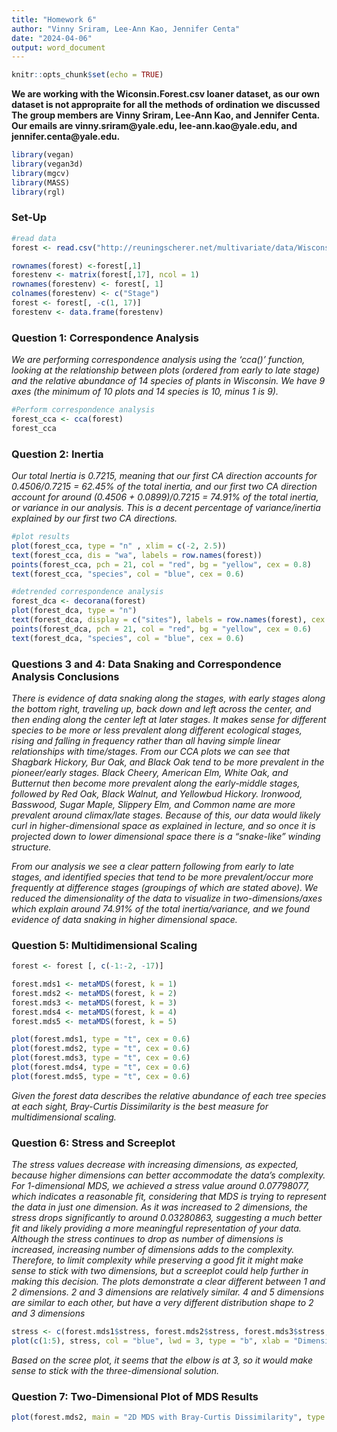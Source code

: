 ---
title: "Homework 6"
author: "Vinny Sriram, Lee-Ann Kao, Jennifer Centa"
date: "2024-04-06"
output: word_document
---

```{r setup, include=FALSE}
knitr::opts_chunk$set(echo = TRUE)
```

**We are working with the Wiconsin.Forest.csv loaner dataset, as our own dataset is not appropraite for all the methods of ordination we discussed The group members are Vinny Sriram, Lee-Ann Kao, and Jennifer Centa. Our emails are vinny.sriram@yale.edu, lee-ann.kao@yale.edu, and jennifer.centa@yale.edu. **

```{r}
library(vegan)
library(vegan3d)
library(mgcv)
library(MASS)
library(rgl)
```

### Set-Up
```{r}
#read data
forest <- read.csv("http://reuningscherer.net/multivariate/data/Wisconsin.Forest.csv")

rownames(forest) <-forest[,1]
forestenv <- matrix(forest[,17], ncol = 1)
rownames(forestenv) <- forest[, 1]
colnames(forestenv) <- c("Stage")
forest <- forest[, -c(1, 17)]
forestenv <- data.frame(forestenv)
```


### Question 1: Correspondence Analysis

*We are performing correspondence analysis using the 'cca()' function, looking at the relationship between plots (ordered from early to late stage) and the relative abundance of 14 species of plants in Wisconsin. We have 9 axes (the minimum of 10 plots and 14 species is 10, minus 1 is 9).*
```{r}
#Perform correspondence analysis
forest_cca <- cca(forest)
forest_cca
```


### Question 2: Inertia

*Our total Inertia is 0.7215, meaning that our first CA direction accounts for 0.4506/0.7215 = 62.45% of the total inertia, and our first two CA direction account for around (0.4506 + 0.0899)/0.7215 = 74.91% of the total inertia, or variance in our analysis. This is a decent percentage of variance/inertia explained by our first two CA directions.*
```{r}
#plot results
plot(forest_cca, type = "n" , xlim = c(-2, 2.5))
text(forest_cca, dis = "wa", labels = row.names(forest))
points(forest_cca, pch = 21, col = "red", bg = "yellow", cex = 0.8)
text(forest_cca, "species", col = "blue", cex = 0.6)

#detrended correspondence analysis
forest_dca <- decorana(forest)
plot(forest_dca, type = "n")
text(forest_dca, display = c("sites"), labels = row.names(forest), cex = 0.86)
points(forest_dca, pch = 21, col = "red", bg = "yellow", cex = 0.6)
text(forest_dca, "species", col = "blue", cex = 0.6)
```


### Questions 3 and 4: Data Snaking and Correspondence Analysis Conclusions
*There is evidence of data snaking along the stages, with early stages along the bottom right, traveling up, back down and left across the center, and then ending along the center left at later stages. It makes sense for different species to be more or less prevalent along different ecological stages, rising and falling in frequency rather than all having simple linear relationships with time/stages. From our CCA plots we can see that Shagbark Hickory, Bur Oak, and Black Oak tend to be more prevalent in the pioneer/early stages. Black Cheery, American Elm, White Oak, and Butternut then become more prevalent along the early-middle stages, followed by Red Oak, Black Walnut, and Yellowbud Hickory. Ironwood, Basswood, Sugar Maple, Slippery Elm, and Common name are more prevalent around climax/late stages. Because of this, our data would likely curl in higher-dimensional space as explained in lecture, and so once it is projected down to lower dimensional space there is a "snake-like" winding structure.*

*From our analysis we see a clear pattern following from early to late stages, and identified species that tend to be more prevalent/occur more frequently at difference stages (groupings of which are stated above). We reduced the dimensionality of the data to visualize in two-dimensions/axes which explain around 74.91% of the total inertia/variance, and we found evidence of data snaking in higher dimensional space.*

### Question 5: Multidimensional Scaling
```{r}
forest <- forest [, c(-1:-2, -17)]

forest.mds1 <- metaMDS(forest, k = 1)
forest.mds2 <- metaMDS(forest, k = 2)
forest.mds3 <- metaMDS(forest, k = 3)
forest.mds4 <- metaMDS(forest, k = 4)
forest.mds5 <- metaMDS(forest, k = 5)

plot(forest.mds1, type = "t", cex = 0.6)
plot(forest.mds2, type = "t", cex = 0.6)
plot(forest.mds3, type = "t", cex = 0.6)
plot(forest.mds4, type = "t", cex = 0.6)
plot(forest.mds5, type = "t", cex = 0.6)
```

*Given the forest data describes the relative abundance of each tree species at each sight, Bray-Curtis Dissimilarity is the best  measure for multidimensional scaling.*

### Question 6: Stress and Screeplot

*The stress values decrease with increasing dimensions, as expected, because higher dimensions can better accommodate the data's complexity. For 1-dimensional MDS, we achieved a stress value around 0.07798077, which indicates a reasonable fit, considering that MDS is trying to represent the data in just one dimension. As it was increased to 2 dimensions, the stress drops significantly to around 0.03280863, suggesting a much better fit and likely providing a more meaningful representation of your data. Although the stress continues to drop as number of dimensions is increased, increasing number of dimensions adds to the complexity. Therefore, to limit complexity while preserving a good fit it might make sense to stick with two dimensions, but a screeplot could help further in making this decision. The plots demonstrate a clear different between 1 and 2 dimensions. 2 and 3 dimensions are relatively similar. 4 and 5 dimensions are similar to each other, but have a very different distribution shape to 2 and 3 dimensions*

```{r}
stress <- c(forest.mds1$stress, forest.mds2$stress, forest.mds3$stress, forest.mds4$stress, forest.mds5$stress)
plot(c(1:5), stress, col = "blue", lwd = 3, type = "b", xlab = "Dimensions")
```

*Based on the scree plot, it seems that the elbow is at 3, so it would make sense to stick with the three-dimensional solution.*

### Question 7: Two-Dimensional Plot of MDS Results
```{r}
plot(forest.mds2, main = "2D MDS with Bray-Curtis Dissimilarity", type = "text")
```

